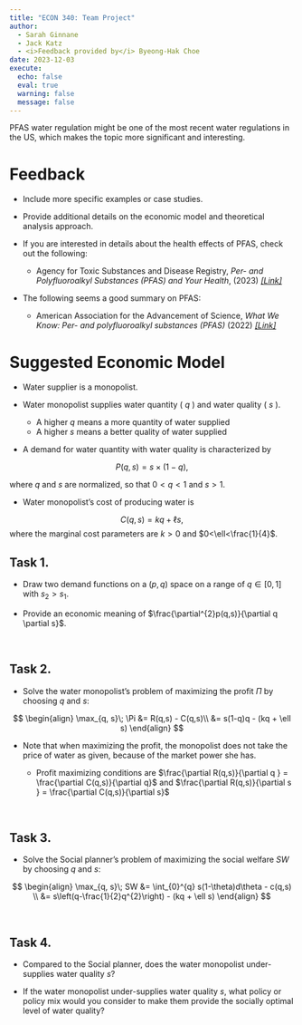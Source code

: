```yaml
---
title: "ECON 340: Team Project"
author: 
  - Sarah Ginnane
  - Jack Katz
  - <i>Feedback provided by</i> Byeong-Hak Choe
date: 2023-12-03
execute: 
  echo: false
  eval: true
  warning: false
  message: false
---
```


PFAS water regulation might be one of the most recent water regulations in the US, which makes the topic more significant and interesting.


# Feedback

- Include more specific examples or case studies.

- Provide additional details on the economic model and theoretical analysis approach.

- If you are interested in details about the health effects of PFAS, check out the following:
  - Agency for Toxic Substances and Disease Registry, *Per- and Polyfluoroalkyl Substances (PFAS) and Your Health*, (2023) [*[Link]*](https://www.atsdr.cdc.gov/pfas/health-effects.html)
  

- The following seems a good summary on PFAS:
  - American Association for the Advancement of Science, *What We Know: Per- and polyfluoroalkyl substances (PFAS)* (2022)
[*[Link]*](https://www.aaas.org/sites/default/files/2022-07/AAAS-EPI-Center_FactSheet__PFAS_0.pdf?adobe_mc=MCORGID%3D242B6472541199F70A4C98A6%2540AdobeOrg%7CTS%3D1701670717)
  
  
  
# Suggested Economic Model

- Water supplier is a monopolist.

- Water monopolist supplies water quantity ( $q$ ) and water quality ( $s$ ).
  - A higher $q$ means a more quantity of water supplied
  - A higher $s$ means a better quality of water supplied

- A demand for water quantity with water quality is characterized by 

$$
P(q,s) = s\times (1-q),
$$

where $q$ and $s$ are normalized, so that $0<q<1$ and $s>1$.

- Water monopolist's cost of producing water is

$$
C(q,s) = kq + \ell s,
$$
where the marginal cost parameters are $k > 0$ and $0<\ell<\frac{1}{4}$.


## Task 1.
- Draw two demand functions on a $(p, q)$ space on a range of $q\in [0,1]$ with $s_{2} > s_{1}$.

- Provide an economic meaning of $\frac{\partial^{2}p(q,s)}{\partial q \partial s}$.



<br>

## Task 2.

- Solve the water monopolist's problem of maximizing the profit $\Pi$ by choosing $q$ and $s$:

$$
\begin{align}
\max_{q, s}\; \Pi &= R(q,s) - C(q,s)\\
&= s(1-q)q - (kq + \ell s)
\end{align}
$$

- Note that when maximizing the profit, the monopolist does not take the price of water as given, because of the market power she has.

  - Profit maximizing conditions are $\frac{\partial R(q,s)}{\partial q } = \frac{\partial C(q,s)}{\partial q}$ and $\frac{\partial R(q,s)}{\partial s } = \frac{\partial C(q,s)}{\partial s}$

<br>


## Task 3.
- Solve the Social planner's problem of maximizing the social welfare $SW$ by choosing $q$ and $s$:


$$
\begin{align}
\max_{q, s}\; SW &= \int_{0}^{q} s(1-\theta)d\theta - c(q,s)  \\
&= s\left(q-\frac{1}{2}q^{2}\right) - (kq + \ell s)
\end{align}
$$

<br>


## Task 4.

- Compared to the Social planner, does the water monopolist under-supplies water quality $s$? 

- If the water monopolist under-supplies water quality $s$, what policy or policy mix would you consider to make them provide the socially optimal level of water quality?




